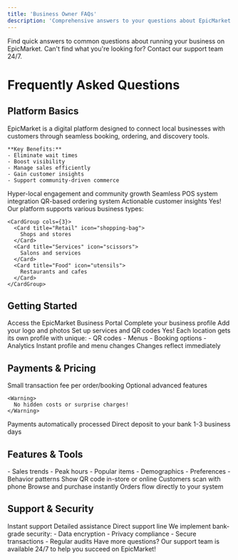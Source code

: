 ```yaml
---
title: 'Business Owner FAQs'
description: 'Comprehensive answers to your questions about EpicMarket'
---
```


<Note>
  Find quick answers to common questions about running your business on EpicMarket. Can't find what you're looking for? Contact our support team 24/7.
</Note>

# Frequently Asked Questions

## Platform Basics

<AccordionGroup>
  <Accordion title="What is EpicMarket?">
    EpicMarket is a digital platform designed to connect local businesses with customers through seamless booking, ordering, and discovery tools. 
    
    **Key Benefits:**
    - Eliminate wait times
    - Boost visibility
    - Manage sales efficiently
    - Gain customer insights
    - Support community-driven commerce
  </Accordion>

  <Accordion title="How does EpicMarket differ from other platforms?">
    <CardGroup cols={2}>
      <Card title="Local Focus" icon="map-pin">
        Hyper-local engagement and community growth
      </Card>
      <Card title="Integration" icon="plug">
        Seamless POS system integration
      </Card>
      <Card title="Smart Orders" icon="qr-code">
        QR-based ordering system
      </Card>
      <Card title="Analytics" icon="chart-bar">
        Actionable customer insights
      </Card>
    </CardGroup>
  </Accordion>

  <Accordion title="Is EpicMarket suitable for my business?">
    Yes! Our platform supports various business types:
    
    <CardGroup cols={3}>
      <Card title="Retail" icon="shopping-bag">
        Shops and stores
      </Card>
      <Card title="Services" icon="scissors">
        Salons and services
      </Card>
      <Card title="Food" icon="utensils">
        Restaurants and cafes
      </Card>
    </CardGroup>
  </Accordion>
</AccordionGroup>

## Getting Started

<AccordionGroup>
  <Accordion title="How do I create a business profile?">
    <Steps>
      <Step title="Sign Up">
        Access the EpicMarket Business Portal
      </Step>
      <Step title="Add Details">
        Complete your business profile
      </Step>
      <Step title="Upload Assets">
        Add your logo and photos
      </Step>
      <Step title="Configure">
        Set up services and QR codes
      </Step>
    </Steps>
  </Accordion>

  <Accordion title="Can I manage multiple locations?">
    <Info>
      Yes! Each location gets its own profile with unique:
      - QR codes
      - Menus
      - Booking options
      - Analytics
    </Info>
  </Accordion>

  <Accordion title="How do I update my business information?">
    <CardGroup cols={2}>
      <Card title="Quick Updates" icon="bolt">
        Instant profile and menu changes
      </Card>
      <Card title="Real-Time Sync" icon="arrows-rotate">
        Changes reflect immediately
      </Card>
    </CardGroup>
  </Accordion>
</AccordionGroup>

## Payments & Pricing

<AccordionGroup>
  <Accordion title="What are the fees?">
    <CardGroup cols={2}>
      <Card title="Basic Fees" icon="dollar-sign">
        Small transaction fee per order/booking
      </Card>
      <Card title="Premium Options" icon="crown">
        Optional advanced features
      </Card>
    </CardGroup>
    
    <Warning>
      No hidden costs or surprise charges!
    </Warning>
  </Accordion>

  <Accordion title="How do I receive payments?">
    <Steps>
      <Step title="Process">
        Payments automatically processed
      </Step>
      <Step title="Transfer">
        Direct deposit to your bank
      </Step>
      <Step title="Timeline">
        1-3 business days
      </Step>
    </Steps>
  </Accordion>
</AccordionGroup>

## Features & Tools

<AccordionGroup>
  <Accordion title="What analytics are available?">
    <CardGroup cols={2}>
      <Card title="Sales Insights" icon="chart-line">
        - Sales trends
        - Peak hours
        - Popular items
      </Card>
      <Card title="Customer Data" icon="users">
        - Demographics
        - Preferences
        - Behavior patterns
      </Card>
    </CardGroup>
  </Accordion>

  <Accordion title="How does the QR system work?">
    <Steps>
      <Step title="Display">
        Show QR code in-store or online
      </Step>
      <Step title="Scan">
        Customers scan with phone
      </Step>
      <Step title="Order">
        Browse and purchase instantly
      </Step>
      <Step title="Process">
        Orders flow directly to your system
      </Step>
    </Steps>
  </Accordion>
</AccordionGroup>

## Support & Security

<AccordionGroup>
  <Accordion title="What if I need help?">
    <CardGroup cols={3}>
      <Card title="24/7 Chat" icon="message-circle">
        Instant support
      </Card>
      <Card title="Email" icon="mail">
        Detailed assistance
      </Card>
      <Card title="Phone" icon="phone">
        Direct support line
      </Card>
    </CardGroup>
  </Accordion>

  <Accordion title="Is my data secure?">
    <Info>
      We implement bank-grade security:
      - Data encryption
      - Privacy compliance
      - Secure transactions
      - Regular audits
    </Info>
  </Accordion>
</AccordionGroup>

<Check>
  Have more questions? Our support team is available 24/7 to help you succeed on EpicMarket!
</Check>